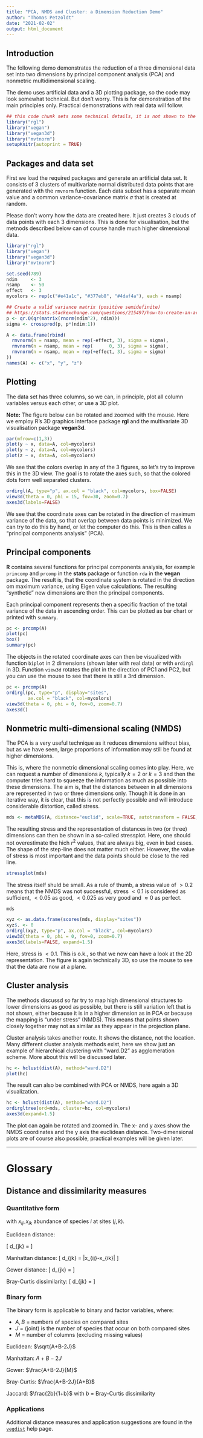 ```yaml
---
title: "PCA, NMDS and Cluster: a Dimension Reduction Demo"
author: "Thomas Petzoldt"
date: "2021-02-02"
output: html_document
---
```


## Introduction

The following demo demonstrates the reduction of a three dimensional data set into 
two dimensions by principal component analysis (PCA) and nonmetric multidimensional scaling.

The demo uses artificial data and a 3D plotting package, so the code may look somewhat 
technical. But don't worry. This is for demonstration of the main principles only.
Practical demonstrations with real data will follow.


```r
## this code chunk sets some technical details, it is not shown to the user
library("rgl")
library("vegan")
library("vegan3d")
library("mvtnorm")
setupKnitr(autoprint = TRUE)
```

## Packages and data set

First we load the required packages and generate an artificial data set. It 
consists of 3 clusters of multivariate normal distributed data points that are
generated with the `rmvnorm` function. Each data subset has a separate mean value
and a common variance-covariance matrix $\sigma$ that is created at random.

Please don't worry how the data are created here. It just creates 3 clouds
of data points with each 3 dimensions. This is done for visualisation, but
the metnods described below can of course handle much higher dimensional data.

```r
library("rgl")
library("vegan")
library("vegan3d")
library("mvtnorm")

set.seed(789)
ndim     <- 3
nsamp    <- 50
effect   <- 3
mycolors <- rep(c("#e41a1c", "#377eb8", "#4daf4a"), each = nsamp)

## Create a valid variance matrix (positive semidefinite)
## https://stats.stackexchange.com/questions/215497/how-to-create-an-arbitrary-covariance-matrix
p <- qr.Q(qr(matrix(rnorm(ndim^2), ndim)))
sigma <- crossprod(p, p*(ndim:1))

A <- data.frame(rbind(
  rmvnorm(n = nsamp, mean = rep(-effect, 3), sigma = sigma),
  rmvnorm(n = nsamp, mean = rep(      0, 3), sigma = sigma),
  rmvnorm(n = nsamp, mean = rep(+effect, 3), sigma = sigma)
))
names(A) <- c("x", "y", "z")
```

## Plotting

The data set has three columns, so we can, in  principle, plot all column variables versus each other, or use a 3D plot. 

**Note:** The figure below can be rotated and zoomed with the mouse. Here we employ R's 3D
graphics interface package **rgl** and the multivariate 3D visualisation package
**vegan3d**.

```r
par(mfrow=c(1,3))
plot(y ~ x, data=A, col=mycolors)
plot(y ~ z, data=A, col=mycolors)
plot(z ~ x, data=A, col=mycolors)
```

We see that the colors overlap in any of the 3 figures, so let's try to 
improve this in the 3D view. The goal is to rotate the axes such, so that
the colored dots form well separated clusters.

```r
ordirgl(A, type="p", ax.col = "black", col=mycolors, box=FALSE)
view3d(theta = 0, phi = 15, fov=30, zoom=0.7)
axes3d(labels=FALSE)
```
We see that the coordinate axes can be rotated in the direction of maximum variance
of the data, so that overlap between data points is minimized. We can try to do this 
by hand, or let the computer do this. This is then calles a "principal components 
analysis" (PCA).

## Principal components

**R** contains several functions for principal components analysis, for example 
`princomp` and  `prcomp` in the **stats** package or function `rda` in the **vegan**
package. The result is, that the coordinate system is rotated in the direction om maximum variance, using Eigen value calculations. The resulting "synthetic" new dimensions are then the principal components.


Each principal component represents then a specific fraction of the total variance of the
data in ascending order. This can be plotted as bar chart or printed with `summary`.

```r
pc <- prcomp(A)
plot(pc)
box()
summary(pc)
```

The objects in the rotated coordinate axes can then be visualized with function `biplot` 
in 2 dimensions (shown later with real data) or with `ordirgl` in 3D. Function 
`view3d` rotates the plot in the direction of PC1 and PC2, but you can use the
mouse to see that there is still a 3rd dimension.

```r
pc <- prcomp(A)
ordirgl(pc, type="p", display="sites", 
        ax.col = "black", col=mycolors)
view3d(theta = 0, phi = 0, fov=0, zoom=0.7)
axes3d()
```

## Nonmetric multi-dimensional scaling (NMDS)

The PCA is a very useful technique as it reduces dimensions without bias, but as 
we have seen, large proportions of information may still be found at higher dimensions.


This is, where the nonmetric dimensional scaling comes into play. Here, we can 
request a number of dimensions $k$, typically $k=2$ or $k=3$ and then the
computer tries hard to squeeze the information as much as possible into these
dimensions. The aim is, that the distances between in all dimensions are represented in two or three dimensions only. Though it is done in an iterative way, it is clear, 
that this is not perfectly possible and will introduce considerable distortion, called stress.

```r
mds <- metaMDS(A, distance="euclid", scale=TRUE, autotransform = FALSE, k=2)
```


The resulting stress and the representation of distances in two (or three) dimensions
can then be shown in a so-called stressplot. Here, one should not overestimate the
hich $r^2$ values, that are always big, even in bad cases. The shape of the step-line
does not matter much either. However, the value of stress
is most important and the data points should be close to the red line.


```r
stressplot(mds)
```

The stress itself shuld be small. As a rule of thumb, a stress value of $>0.2$ means
that the NMDS was not successful, stress $< 0.1$ is considered as sufficient, $<0.05$ as good,
$<0.025$ as very good and $\approx 0$ as perfect.

```r
mds
```


```r
xyz <- as.data.frame(scores(mds, display="sites"))
xyz$. <- 0
ordirgl(xyz, type="p", ax.col = "black", col=mycolors)
view3d(theta = 0, phi = 0, fov=0, zoom=0.7)
axes3d(labels=FALSE, expand=1.5)
```

Here, stress is $<0.1$. This is o.k., so that we now can have a look at the 2D representation.
The figure is again technically 3D, so use the mouse to see that the data are now at a plane.

## Cluster analysis

The methods discussd so far try to map high dimensional structures to lower dimensions as good as possible, but there is still variation left that is not shown, either because it is in a higher dimension as in PCA or because the mapping is "under stress" (NMDS). This means that points shown closely together may not as similar as they appear in the projection plane.

Cluster analysis takes another route. It shows the distance, not the location. Many different cluster analysis methods exist, here we show just an example of hierarchical clustering
with "ward.D2" as agglomeration scheme. More about this will be discussed later.

```r
hc <- hclust(dist(A), method="ward.D2")
plot(hc)
```
The result can also be combined with PCA or NMDS, here again a 3D visualization.

```r
hc <- hclust(dist(A), method="ward.D2")
ordirgltree(ord=mds, cluster=hc, col=mycolors)
axes3d(expand=1.5)
```

The plot can again be rotated and zoomed in. The x- and y axes show the NMDS coordinates and the y axis the euclidean distance. Two-dimensional plots are of course also possible, practical examples will be given later.

<hr>

# Glossary

## Distance and dissimilarity measures



### Quantitative form

with $x_{ij}, x_{ik}$ abundance of species  $i$ at sites ($j, k$).

Euclidean distance:

\[
d_{jk} = \sqrt{\sum (x_{ij}-x_{ik})^2}
\]

Manhattan distance:
\[
d_{jk} = \sum |x_{ij}-x_{ik}|
\]


Gower distance:
\[
d_{jk} = \frac{1}{M} \sum\frac{|x_{ij}-x_{ik}|}{\max(x_i)-\min(x_i)}
\]


Bray-Curtis dissimilarity:
\[
d_{jk} = \frac{\sum{|x_{ij}-x_{ik}|}}{\sum{(x_{ij}+x_{ik})}}
\]

### Binary form

The binary form is applicable to binary and factor variables, where: 

* $A, B$ = numbers of species on compared sites
* $J$ =  (joint) is the number of species that occur on both compared sites
* $M$ =  number of columns (excluding missing values)

Euclidean: $\sqrt{A+B-2J}$

Manhattan: $A+B-2J$

Gower: $\frac{A+B-2J}{M}$

Bray-Curtis: $\frac{A+B-2J}{A+B}$

Jaccard: $\frac{2b}{1+b}$ with $b$ = Bray-Curtis dissimilarity

### Applications

Additional distance measures and application suggestions are found in
the  [`vegdist`](https://www.rdocumentation.org/packages/vegan/versions/2.4-2/topics/vegdist) help page.

